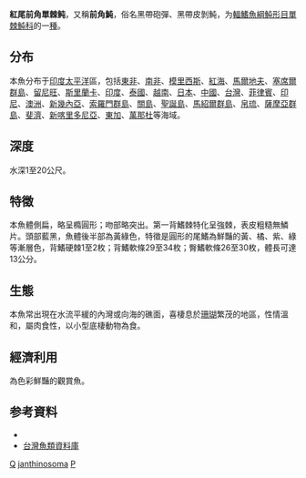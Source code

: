 {{Speciesbox
| genus = Pervagor
| species = janthinosoma
| status = NE
| status_system = IUCN3.1
| image = Blackbar filefish 001.jpg
| authority = [[Bleeker|Bleeker]], 1854
| synonyms = *''Monacanthus janthinosoma''<br /><small>Bleeker, 1854</small>
*''Pervagor scanleni''<br /><small>Smith, 1957</small>
*''Monacanthus nitens''<br /><small>Hollard, 1854</small>
}}

'''紅尾前角單棘鲀'''，又稱'''前角魨'''，俗名黑帶砲彈、黑帶皮剝魨，为[[輻鰭魚綱|輻鰭魚綱]][[魨形目|魨形目]][[單棘魨科|單棘魨科]]的一[[種|種]]。

==分布==
本魚分布于[[印度|印度]][[太平洋|太平洋]]區，包括[[東非|東非]]、[[南非|南非]]、[[模里西斯|模里西斯]]、[[紅海|紅海]]、[[馬爾地夫|馬爾地夫]]、[[塞席爾群島|塞席爾群島]]、[[留尼旺|留尼旺]]、[[斯里蘭卡|斯里蘭卡]]、[[印度|印度]]、[[泰國|泰國]]、[[越南|越南]]、[[日本|日本]]、[[中國|中國]]、[[台灣|台灣]]、[[菲律賓|菲律賓]]、[[印尼|印尼]]、[[澳洲|澳洲]]、[[新幾內亞|新幾內亞]]、[[索羅門群島|索羅門群島]]、[[關島|關島]]、[[聖誕島|聖誕島]]、[[馬紹爾群島|馬紹爾群島]]、[[帛琉|帛琉]]、[[薩摩亞群島|薩摩亞群島]]、[[斐濟|斐濟]]、[[新喀里多尼亞|新喀里多尼亞]]、[[東加|東加]]、[[萬那杜|萬那杜]]等海域。

==深度==
水深1至20公尺。

==特徵==
本魚體側扁，略呈橢圓形；吻部略突出。第一背鰭棘特化呈強棘，表皮粗糙無鱗片。頭部藍黑，魚體後半部為黃綠色，特徵是圓形的尾鰭為鮮豔的黃、橘、紫、綠等漸層色，背鰭硬棘1至2枚；背鰭軟條29至34枚；臀鰭軟條26至30枚，體長可達13公分。

==生態==
本魚常出現在水流平緩的內灣或向海的礁面，喜棲息於[[珊瑚|珊瑚]]繁茂的地區，性情溫和，屬肉食性，以小型底棲動物為食。

==經濟利用==
為色彩鮮豔的觀賞魚。

== 参考資料 ==
*{{FishBase_species|genus=Pervagor|species=janthinosoma|year=2011|month=12}}
*[http://fishdb.sinica.edu.tw/ 台灣魚類資料庫] {{Wayback|url=http://fishdb.sinica.edu.tw/ |date=20160304193340 }}
{{Taxonbar}}

[[Category:觀賞魚|Q]]
[[Category:前角單棘鲀属|janthinosoma]]
[[Category:1854年描述的魚類|P]]